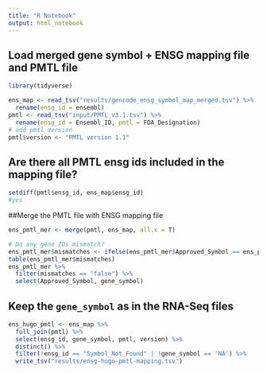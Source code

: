 ```yaml
---
title: "R Notebook"
output: html_notebook
---
```


## Load merged gene symbol + ENSG mapping file and PMTL file
```r
library(tidyverse)

ens_map <- read_tsv("results/gencode_ensg_symbol_map_merged.tsv") %>%
  rename(ensg_id = ensembl)
pmtl <- read_tsv("input/PMTL_v3.1.tsv") %>%
  rename(ensg_id = Ensembl_ID, pmtl = FDA_Designation)
# add pmtl version
pmtl$version <- "PMTL version 1.1"
```
## Are there all PMTL ensg ids included in the mapping file? 
```r
setdiff(pmtl$ensg_id, ens_map$ensg_id)
#yes
```

##Merge the PMTL file with ENSG mapping file
```r
ens_pmtl_mer <- merge(pmtl, ens_map, all.x = T)

# Do any gene IDs mismatch?
ens_pmtl_mer$mismatches <- ifelse(ens_pmtl_mer$Approved_Symbol == ens_pmtl_mer$gene_symbol, "true", "false")
table(ens_pmtl_mer$mismatches)
ens_pmtl_mer %>%
  filter(mismatches == "false") %>%
  select(Approved_Symbol, gene_symbol)
```
## Keep the `gene_symbol` as in the RNA-Seq files
```r
ens_hugo_pmtl <- ens_map %>%
  full_join(pmtl) %>%
  select(ensg_id, gene_symbol, pmtl, version) %>%
  distinct() %>%
  filter(!ensg_id == "Symbol_Not_Found" | !gene_symbol == 'NA') %>%
  write_tsv("results/ensg-hugo-pmtl-mapping.tsv")
```
